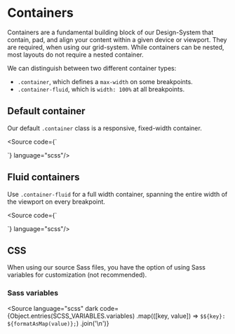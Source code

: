 
<Meta of={ContainerStories} />

# Containers

<p className="lead">Containers are a fundamental building block of our Design-System that contain, pad, and align your content within a given device or viewport. They are required, when using our grid-system. While containers can be nested, most layouts do not require a nested container.</p>

We can distinguish between two different container types:

- <code>.container</code>, which defines a <code>max-width</code> on some breakpoints.
- <code>.container-fluid</code>, which is <code>width: 100%</code> at all breakpoints.

<ContainersTable />

## Default container

Our default `.container` class is a responsive, fixed-width container.

<Source code={`<div class="container">
  <!-- Content here -->
</div>`} language="scss"/>

## Fluid containers

Use `.container-fluid` for a full width container, spanning the entire width of the viewport on every breakpoint.

<Source code={`<div class="container-fluid">
  <!-- Content here -->
</div>`} language="scss"/>

## CSS

When using our source Sass files, you have the option of using Sass variables for customization (not recommended).

### Sass variables

<Source
  language="scss"
  dark
  code={Object.entries(SCSS_VARIABLES.variables)
    .map(([key, value]) => `$${key}: ${formatAsMap(value)};`)
    .join('\n')}
></Source>
